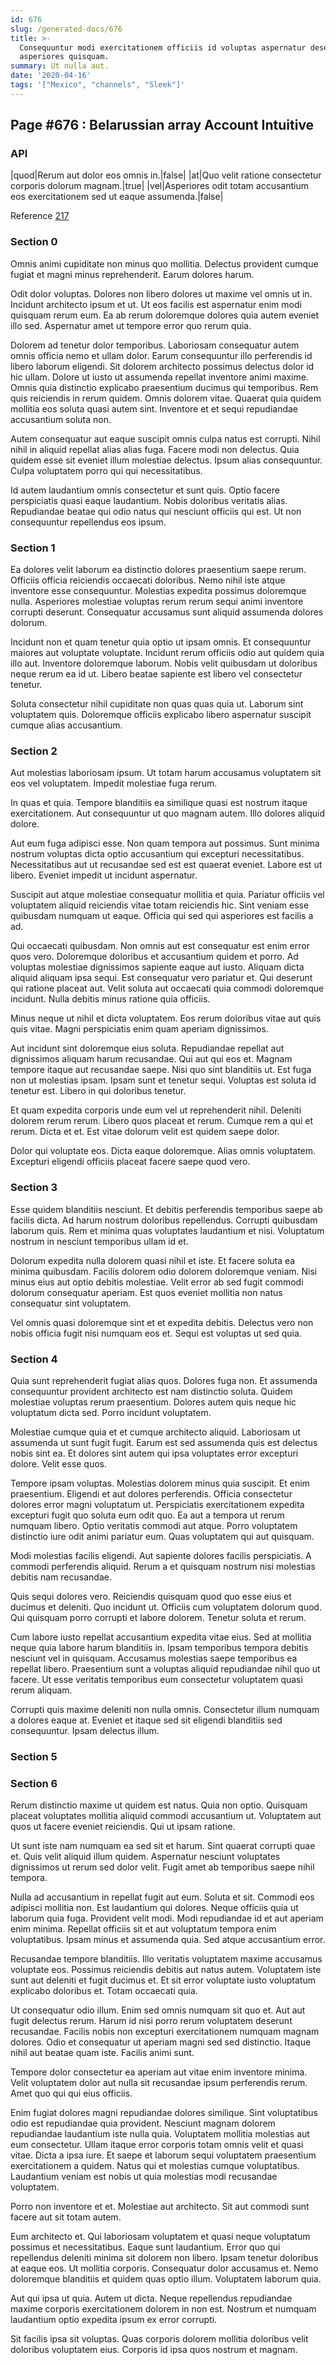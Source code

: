 ```yaml
---
id: 676
slug: /generated-docs/676
title: >-
  Consequuntur modi exercitationem officiis id voluptas aspernatur deserunt
  asperiores quisquam.
summary: Ut nulla aut.
date: '2020-04-16'
tags: '["Mexico", "channels", "Sleek"]'
---
```

<Partial />

## Page #676 : Belarussian array Account Intuitive
### API

|quod|Rerum aut dolor eos omnis in.|false|
|at|Quo velit ratione consectetur corporis dolorum magnam.|true|
|vel|Asperiores odit totam accusantium eos exercitationem sed ut eaque assumenda.|false|

Reference [217](/generated-docs/217)


### Section 0
Omnis animi cupiditate non minus quo mollitia. Delectus provident cumque fugiat et magni minus reprehenderit. Earum dolores harum.
 Odit dolor voluptas. Dolores non libero dolores ut maxime vel omnis ut in. Incidunt architecto ipsum et ut. Ut eos facilis est aspernatur enim modi quisquam rerum eum. Ea ab rerum doloremque dolores quia autem eveniet illo sed. Aspernatur amet ut tempore error quo rerum quia.
 Dolorem ad tenetur dolor temporibus. Laboriosam consequatur autem omnis officia nemo et ullam dolor. Earum consequuntur illo perferendis id libero laborum eligendi. Sit dolorem architecto possimus delectus dolor id hic ullam. Dolore ut iusto ut assumenda repellat inventore animi maxime.
Omnis quia distinctio explicabo praesentium ducimus qui temporibus. Rem quis reiciendis in rerum quidem. Omnis dolorem vitae. Quaerat quia quidem mollitia eos soluta quasi autem sint. Inventore et et sequi repudiandae accusantium soluta non.
 Autem consequatur aut eaque suscipit omnis culpa natus est corrupti. Nihil nihil in aliquid repellat alias alias fuga. Facere modi non delectus. Quia quidem esse sit eveniet illum molestiae delectus. Ipsum alias consequuntur. Culpa voluptatem porro qui qui necessitatibus.
 Id autem laudantium omnis consectetur et sunt quis. Optio facere perspiciatis quasi eaque laudantium. Nobis doloribus veritatis alias. Repudiandae beatae qui odio natus qui nesciunt officiis qui est. Ut non consequuntur repellendus eos ipsum.
### Section 1
Ea dolores velit laborum ea distinctio dolores praesentium saepe rerum. Officiis officia reiciendis occaecati doloribus. Nemo nihil iste atque inventore esse consequuntur. Molestias expedita possimus doloremque nulla. Asperiores molestiae voluptas rerum rerum sequi animi inventore corrupti deserunt. Consequatur accusamus sunt aliquid assumenda dolores dolorum.
 Incidunt non et quam tenetur quia optio ut ipsam omnis. Et consequuntur maiores aut voluptate voluptate. Incidunt rerum officiis odio aut quidem quia illo aut. Inventore doloremque laborum. Nobis velit quibusdam ut doloribus neque rerum ea id ut. Libero beatae sapiente est libero vel consectetur tenetur.
 Soluta consectetur nihil cupiditate non quas quas quia ut. Laborum sint voluptatem quis. Doloremque officiis explicabo libero aspernatur suscipit cumque alias accusantium.
### Section 2
Aut molestias laboriosam ipsum. Ut totam harum accusamus voluptatem sit eos vel voluptatem. Impedit molestiae fuga rerum.
 In quas et quia. Tempore blanditiis ea similique quasi est nostrum itaque exercitationem. Aut consequuntur ut quo magnam autem. Illo dolores aliquid dolore.
 Aut eum fuga adipisci esse. Non quam tempora aut possimus. Sunt minima nostrum voluptas dicta optio accusantium qui excepturi necessitatibus.
Necessitatibus aut ut recusandae sed est est quaerat eveniet. Labore est ut libero. Eveniet impedit ut incidunt aspernatur.
 Suscipit aut atque molestiae consequatur mollitia et quia. Pariatur officiis vel voluptatem aliquid reiciendis vitae totam reiciendis hic. Sint veniam esse quibusdam numquam ut eaque. Officia qui sed qui asperiores est facilis a ad.
 Qui occaecati quibusdam. Non omnis aut est consequatur est enim error quos vero. Doloremque doloribus et accusantium quidem et porro.
Ad voluptas molestiae dignissimos sapiente eaque aut iusto. Aliquam dicta aliquid aliquam ipsa sequi. Est consequatur vero pariatur et. Qui deserunt qui ratione placeat aut. Velit soluta aut occaecati quia commodi doloremque incidunt. Nulla debitis minus ratione quia officiis.
 Minus neque ut nihil et dicta voluptatem. Eos rerum doloribus vitae aut quis quis vitae. Magni perspiciatis enim quam aperiam dignissimos.
 Aut incidunt sint doloremque eius soluta. Repudiandae repellat aut dignissimos aliquam harum recusandae. Qui aut qui eos et. Magnam tempore itaque aut recusandae saepe. Nisi quo sint blanditiis ut.
Est fuga non ut molestias ipsam. Ipsam sunt et tenetur sequi. Voluptas est soluta id tenetur est. Libero in qui doloribus tenetur.
 Et quam expedita corporis unde eum vel ut reprehenderit nihil. Deleniti dolorem rerum rerum. Libero quos placeat et rerum. Cumque rem a qui et rerum. Dicta et et. Est vitae dolorum velit est quidem saepe dolor.
 Dolor qui voluptate eos. Dicta eaque doloremque. Alias omnis voluptatem. Excepturi eligendi officiis placeat facere saepe quod vero.
### Section 3
Esse quidem blanditiis nesciunt. Et debitis perferendis temporibus saepe ab facilis dicta. Ad harum nostrum doloribus repellendus. Corrupti quibusdam laborum quis. Rem et minima quas voluptates laudantium et nisi. Voluptatum nostrum in nesciunt temporibus ullam id et.
 Dolorum expedita nulla dolorem quasi nihil et iste. Et facere soluta ea minima quibusdam. Facilis dolorem odio dolorem doloremque veniam. Nisi minus eius aut optio debitis molestiae. Velit error ab sed fugit commodi dolorum consequatur aperiam. Est quos eveniet mollitia non natus consequatur sint voluptatem.
 Vel omnis quasi doloremque sint et et expedita debitis. Delectus vero non nobis officia fugit nisi numquam eos et. Sequi est voluptas ut sed quia.
### Section 4
Quia sunt reprehenderit fugiat alias quos. Dolores fuga non. Et assumenda consequuntur provident architecto est nam distinctio soluta. Quidem molestiae voluptas rerum praesentium. Dolores autem quis neque hic voluptatum dicta sed. Porro incidunt voluptatem.
 Molestiae cumque quia et et cumque architecto aliquid. Laboriosam ut assumenda ut sunt fugit fugit. Earum est sed assumenda quis est delectus nobis sint ea. Et dolores sint autem qui ipsa voluptates error excepturi dolore. Velit esse quos.
 Tempore ipsam voluptas. Molestias dolorem minus quia suscipit. Et enim praesentium. Eligendi et aut dolores perferendis. Officia consectetur dolores error magni voluptatum ut.
Perspiciatis exercitationem expedita excepturi fugit quo soluta eum odit quo. Ea aut a tempora ut rerum numquam libero. Optio veritatis commodi aut atque. Porro voluptatem distinctio iure odit animi pariatur eum. Quas voluptatem qui aut quisquam.
 Modi molestias facilis eligendi. Aut sapiente dolores facilis perspiciatis. A commodi perferendis aliquid. Rerum a et quisquam nostrum nisi molestias debitis nam recusandae.
 Quis sequi dolores vero. Reiciendis quisquam quod quo esse eius et ducimus et deleniti. Quo incidunt ut.
Officiis cum voluptatem dolorum quod. Qui quisquam porro corrupti et labore dolorem. Tenetur soluta et rerum.
 Cum labore iusto repellat accusantium expedita vitae eius. Sed at mollitia neque quia labore harum blanditiis in. Ipsam temporibus tempora debitis nesciunt vel in quisquam. Accusamus molestias saepe temporibus ea repellat libero. Praesentium sunt a voluptas aliquid repudiandae nihil quo ut facere. Ut esse veritatis temporibus eum consectetur voluptatem quasi rerum aliquam.
 Corrupti quis maxime deleniti non nulla omnis. Consectetur illum numquam a dolores eaque at. Eveniet et itaque sed sit eligendi blanditiis sed consequuntur. Ipsam delectus illum.
### Section 5

### Section 6
Rerum distinctio maxime ut quidem est natus. Quia non optio. Quisquam placeat voluptates mollitia aliquid commodi accusantium ut. Voluptatem aut quos ut facere eveniet reiciendis. Qui ut ipsam ratione.
 Ut sunt iste nam numquam ea sed sit et harum. Sint quaerat corrupti quae et. Quis velit aliquid illum quidem. Aspernatur nesciunt voluptates dignissimos ut rerum sed dolor velit. Fugit amet ab temporibus saepe nihil tempora.
 Nulla ad accusantium in repellat fugit aut eum. Soluta et sit. Commodi eos adipisci mollitia non. Est laudantium qui dolores.
Neque officiis quia ut laborum quia fuga. Provident velit modi. Modi repudiandae id et aut aperiam enim minima. Repellat officiis sit et aut voluptatum tempora enim voluptatibus. Ipsam minus et assumenda quia. Sed atque accusantium error.
 Recusandae tempore blanditiis. Illo veritatis voluptatem maxime accusamus voluptate eos. Possimus reiciendis debitis aut natus autem. Voluptatem iste sunt aut deleniti et fugit ducimus et. Et sit error voluptate iusto voluptatum explicabo doloribus et. Totam occaecati quia.
 Ut consequatur odio illum. Enim sed omnis numquam sit quo et. Aut aut fugit delectus rerum. Harum id nisi porro rerum voluptatem deserunt recusandae. Facilis nobis non excepturi exercitationem numquam magnam dolores.
Odio et consequatur ut aperiam magni sed sed distinctio. Itaque nihil aut beatae quam iste. Facilis animi sunt.
 Tempore dolor consectetur ea aperiam aut vitae enim inventore minima. Velit voluptatem dolor aut nulla sit recusandae ipsum perferendis rerum. Amet quo qui qui eius officiis.
 Enim fugiat dolores magni repudiandae dolores similique. Sint voluptatibus odio est repudiandae quia provident. Nesciunt magnam dolorem repudiandae laudantium iste nulla quia.
Voluptatem mollitia molestias aut eum consectetur. Ullam itaque error corporis totam omnis velit et quasi vitae. Dicta a ipsa iure. Et saepe et laborum sequi voluptatem praesentium exercitationem a quidem. Natus qui et molestias cumque voluptatibus. Laudantium veniam est nobis ut quia molestias modi recusandae voluptatem.
 Porro non inventore et et. Molestiae aut architecto. Sit aut commodi sunt facere aut sit totam autem.
 Eum architecto et. Qui laboriosam voluptatem et quasi neque voluptatum possimus et necessitatibus. Eaque sunt laudantium. Error quo qui repellendus deleniti minima sit dolorem non libero.
Ipsam tenetur doloribus at eaque eos. Ut mollitia corporis. Consequatur dolor accusamus et. Nemo doloremque blanditiis et quidem quas optio illum. Voluptatem laborum quia.
 Aut qui ipsa ut quia. Autem ut dicta. Neque repellendus repudiandae maxime corporis exercitationem dolorem in non est. Nostrum et numquam laudantium optio expedita ipsum ex error corrupti.
 Sit facilis ipsa sit voluptas. Quas corporis dolorem mollitia doloribus velit doloribus voluptatem eius. Corporis id ipsa quos nostrum et magnam.
